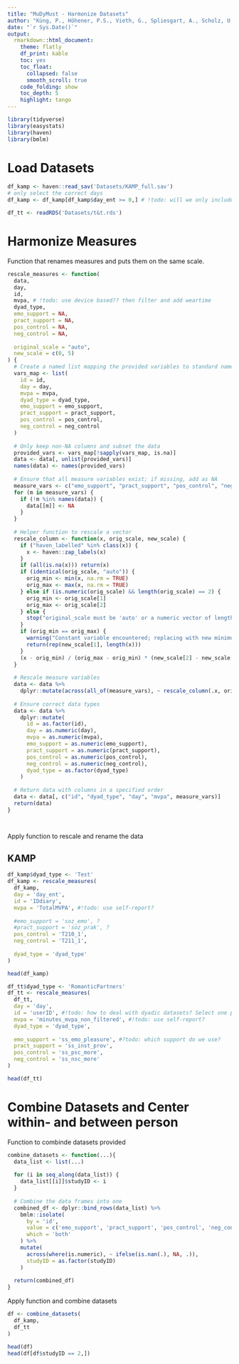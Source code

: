```yaml
---
title: "MuDyMust - Harmonize Datasets"
author: "Küng, P., Höhener, P.S., Vieth, G., Spliesgart, A., Scholz, U., Rothman, A., Simpson, J."
date: "`r Sys.Date()`"
output: 
  rmarkdown::html_document:
    theme: flatly
    df_print: kable
    toc: yes
    toc_float:
      collapsed: false
      smooth_scroll: true
    code_folding: show
    toc_depth: 5
    highlight: tango
---
```


```r

library(tidyverse)
library(easystats)
library(haven)
library(bmlm)

```


# Load Datasets

```r

df_kamp <- haven::read_sav('Datasets/KAMP_full.sav') 
# only select the correct days
df_kamp <- df_kamp[df_kamp$day_ent >= 0,] # !todo: will we only include these days?

df_tt <- readRDS('Datasets/t&t.rds')

```


# Harmonize Measures

Function that renames measures and puts them on the same scale. 

```r

rescale_measures <- function(
  data, 
  day,
  id,
  mvpa, # !todo: use device based?? then filter and add weartime
  dyad_type, 
  emo_support = NA, 
  pract_support = NA, 
  pos_control = NA, 
  neg_control = NA,
  
  original_scale = "auto", 
  new_scale = c(0, 5)
) {
  # Create a named list mapping the provided variables to standard names
  vars_map <- list(
    id = id,
    day = day,
    mvpa = mvpa,
    dyad_type = dyad_type,
    emo_support = emo_support,
    pract_support = pract_support,
    pos_control = pos_control,
    neg_control = neg_control
  )
  
  # Only keep non-NA columns and subset the data
  provided_vars <- vars_map[!sapply(vars_map, is.na)]
  data <- data[, unlist(provided_vars)]
  names(data) <- names(provided_vars)
  
  # Ensure that all measure variables exist; if missing, add as NA
  measure_vars <- c("emo_support", "pract_support", "pos_control", "neg_control")
  for (m in measure_vars) {
    if (!m %in% names(data)) {
      data[[m]] <- NA
    }
  }
  
  # Helper function to rescale a vector
  rescale_column <- function(x, orig_scale, new_scale) {
    if ("haven_labelled" %in% class(x)) {
      x <- haven::zap_labels(x)
    }
    if (all(is.na(x))) return(x)
    if (identical(orig_scale, "auto")) {
      orig_min <- min(x, na.rm = TRUE)
      orig_max <- max(x, na.rm = TRUE)
    } else if (is.numeric(orig_scale) && length(orig_scale) == 2) {
      orig_min <- orig_scale[1]
      orig_max <- orig_scale[2]
    } else {
      stop("original_scale must be 'auto' or a numeric vector of length 2.")
    }
    if (orig_min == orig_max) {
      warning("Constant variable encountered; replacing with new minimum.")
      return(rep(new_scale[1], length(x)))
    }
    (x - orig_min) / (orig_max - orig_min) * (new_scale[2] - new_scale[1]) + new_scale[1]
  }
  
  # Rescale measure variables
  data <- data %>% 
    dplyr::mutate(across(all_of(measure_vars), ~ rescale_column(.x, original_scale, new_scale)))
  
  # Ensure correct data types
  data <- data %>%
    dplyr::mutate(
      id = as.factor(id),
      day = as.numeric(day),
      mvpa = as.numeric(mvpa),
      emo_support = as.numeric(emo_support),
      pract_support = as.numeric(pract_support),
      pos_control = as.numeric(pos_control),
      neg_control = as.numeric(neg_control),
      dyad_type = as.factor(dyad_type)
    )
  
  # Return data with columns in a specified order
  data <- data[, c("id", "dyad_type", "day", "mvpa", measure_vars)]
  return(data)
}




```


Apply function to rescale and rename the data

## KAMP
```r

df_kamp$dyad_type <- 'Test'
df_kamp <- rescale_measures(
  df_kamp, 
  day = 'day_ent',
  id = 'IDdiary',
  mvpa = 'TotalMVPA', #!todo: use self-report?
  
  #emo_support = 'soz_emo', ?
  #pract_support = 'soz_prak', ?
  pos_control = 'T210_1',
  neg_control = 'T211_1',
  
  dyad_type = 'dyad_type'
)

head(df_kamp)

```

```r

df_tt$dyad_type <- 'RomanticPartners'
df_tt <- rescale_measures(
  df_tt, 
  day = 'day',
  id = 'userID', #!todo: how to deal with dyadic datasets? Select one person at random?
  mvpa = 'minutes_mvpa_non_filtered', #!todo: use self-report?
  dyad_type = 'dyad_type',
  
  emo_support = 'ss_emo_pleasure', #?todo: which support do we use?
  pract_support = 'ss_inst_prov', 
  pos_control = 'ss_psc_more',
  neg_control = 'ss_nsc_more'
)

head(df_tt)

```


# Combine Datasets and Center within- and between person

Function to combinde datasets provided

```r

combine_datasets <- function(...){ 
  data_list <- list(...)
  
  for (i in seq_along(data_list)) {
    data_list[[i]]$studyID <- i
  }
  
  # Combine the data frames into one
  combined_df <- dplyr::bind_rows(data_list) %>%
    bmlm::isolate(
      by = 'id', 
      value = c('emo_support', 'pract_support', 'pos_control', 'neg_control'),
      which = 'both'
    ) %>%
    mutate(
      across(where(is.numeric), ~ ifelse(is.nan(.), NA, .)),
      studyID = as.factor(studyID)
    )
  
  return(combined_df)
}


```


Apply function and combine datasets

```r

df <- combine_datasets(
  df_kamp,
  df_tt
)

head(df)
head(df[df$studyID == 2,])

```

